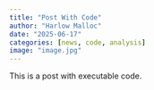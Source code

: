 ```yaml
---
title: "Post With Code"
author: "Harlow Malloc"
date: "2025-06-17"
categories: [news, code, analysis]
image: "image.jpg"
---
```


This is a post with executable code.
